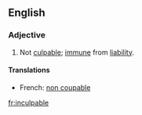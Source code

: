 ==English==
===Adjective===
{{en-adj}}
# Not [[culpable]]; [[immune]] from [[liability]].

====Translations====
*French: [[non coupable]]

[[fr:inculpable]]